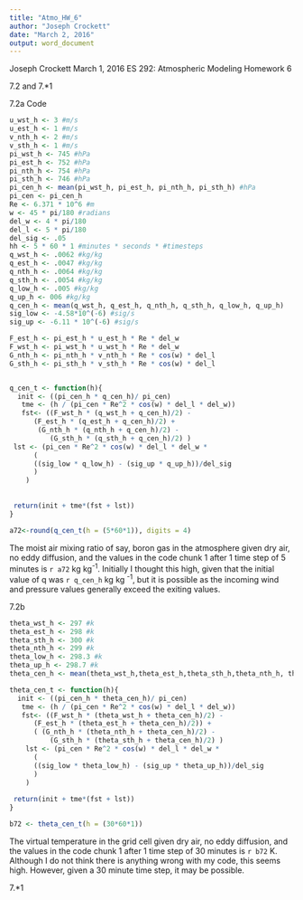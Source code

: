 ```yaml
---
title: "Atmo_HW_6"
author: "Joseph Crockett"
date: "March 2, 2016"
output: word_document
---
```

Joseph Crockett
March 1, 2016
ES 292: Atmospheric Modeling
Homework 6

7.2 and 7.*1

7.2a Code
```r
u_wst_h <- 3 #m/s
u_est_h <- 1 #m/s
v_nth_h <- 2 #m/s
v_sth_h <- 1 #m/s
pi_wst_h <- 745 #hPa
pi_est_h <- 752 #hPa
pi_nth_h <- 754 #hPa
pi_sth_h <- 746 #hPa
pi_cen_h <- mean(pi_wst_h, pi_est_h, pi_nth_h, pi_sth_h) #hPa
pi_cen <- pi_cen_h
Re <- 6.371 * 10^6 #m
w <- 45 * pi/180 #radians
del_w <- 4 * pi/180
del_l <- 5 * pi/180
del_sig <- .05
hh <- 5 * 60 * 1 #minutes * seconds * #timesteps
q_wst_h <- .0062 #kg/kg
q_est_h <- .0047 #kg/kg
q_nth_h <- .0064 #kg/kg
q_sth_h <- .0054 #kg/kg
q_low_h <- .005 #kg/kg
q_up_h <- 006 #kg/kg
q_cen_h <- mean(q_wst_h, q_est_h, q_nth_h, q_sth_h, q_low_h, q_up_h)
sig_low <- -4.58*10^(-6) #sig/s
sig_up <- -6.11 * 10^(-6) #sig/s

F_est_h <- pi_est_h * u_est_h * Re * del_w
F_wst_h <- pi_wst_h * u_wst_h * Re * del_w
G_nth_h <- pi_nth_h * v_nth_h * Re * cos(w) * del_l
G_sth_h <- pi_sth_h * v_sth_h * Re * cos(w) * del_l


q_cen_t <- function(h){
  init <- ((pi_cen_h * q_cen_h)/ pi_cen)  
   tme <- (h / (pi_cen * Re^2 * cos(w) * del_l * del_w)) 
   fst<- ((F_wst_h * (q_wst_h + q_cen_h)/2) - 
      (F_est_h * (q_est_h + q_cen_h)/2) + 
       (G_nth_h * (q_nth_h + q_cen_h)/2) - 
          (G_sth_h * (q_sth_h + q_cen_h)/2) )   
 lst <- (pi_cen * Re^2 * cos(w) * del_l * del_w * 
      (
      ((sig_low * q_low_h) - (sig_up * q_up_h))/del_sig
      )
    )
 
 
 return(init + tme*(fst + lst))
}

a72<-round(q_cen_t(h = (5*60*1)), digits = 4)

```
The moist air mixing ratio of say, boron gas in the atmosphere given dry air, no eddy diffusion, and the values in the code chunk 1 after 1 time step of 5 minutes is `r a72` kg kg^-1^.  Initially I thought this high, given that the initial value of q was `r q_cen_h` kg kg ^-1^, but it is possible as the incoming wind and pressure values generally exceed the exiting values.


7.2b
```r
theta_wst_h <- 297 #k
theta_est_h <- 298 #k
theta_sth_h <- 300 #k
theta_nth_h <- 299 #k
theta_low_h <- 298.3 #k
theta_up_h <- 298.7 #k
theta_cen_h <- mean(theta_wst_h,theta_est_h,theta_sth_h,theta_nth_h, theta_low_h, theta_up_h)

theta_cen_t <- function(h){
  init <- ((pi_cen_h * theta_cen_h)/ pi_cen)  
   tme <- (h / (pi_cen * Re^2 * cos(w) * del_l * del_w))
   fst<- ((F_wst_h * (theta_wst_h + theta_cen_h)/2) - 
      (F_est_h * (theta_est_h + theta_cen_h)/2)) + 
      ( (G_nth_h * (theta_nth_h + theta_cen_h)/2) - 
          (G_sth_h * (theta_sth_h + theta_cen_h)/2) )
    lst <- (pi_cen * Re^2 * cos(w) * del_l * del_w * 
      (
      ((sig_low * theta_low_h) - (sig_up * theta_up_h))/del_sig
      )
    )
  
 return(init + tme*(fst + lst))
}

b72 <- theta_cen_t(h = (30*60*1))  

```

The virtual temperature in the grid cell given dry air, no eddy diffusion, and the values in the code chunk 1 after 1 time step of 30 minutes is `r b72` K.  Although I do not think there is anything wrong with my code, this seems high.  However, given a 30 minute time step, it may be possible.

7.*1